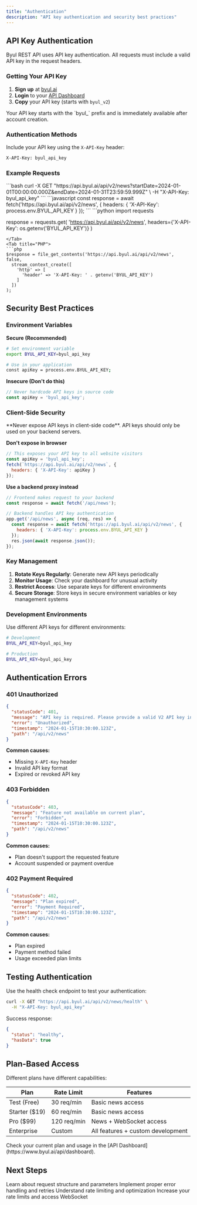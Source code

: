 ```yaml
---
title: "Authentication"
description: "API key authentication and security best practices"
---
```


## API Key Authentication

Byul REST API uses API key authentication. All requests must include a valid API key in the request headers.

### Getting Your API Key

1. **Sign up** at [byul.ai](https://www.byul.ai)
2. **Login** to your [API Dashboard](https://www.byul.ai/api/dashboard)
3. **Copy** your API key (starts with `byul_v2`)

<Info>
Your API key starts with the `byul_` prefix and is immediately available after account creation.
</Info>

### Authentication Methods

Include your API key using the `X-API-Key` header:

```bash
X-API-Key: byul_api_key
```

### Example Requests

<Tabs>
<Tab title="curl">
```bash
curl -X GET "https://api.byul.ai/api/v2/news?startDate=2024-01-01T00:00:00.000Z&endDate=2024-01-31T23:59:59.999Z" \
  -H "X-API-Key: byul_api_key"
```
</Tab>
<Tab title="JavaScript">
```javascript
const response = await fetch('https://api.byul.ai/api/v2/news', {
  headers: {
    'X-API-Key': process.env.BYUL_API_KEY
  }
});
```
</Tab>
<Tab title="Python">
```python
import requests

response = requests.get(
    'https://api.byul.ai/api/v2/news',
    headers={'X-API-Key': os.getenv('BYUL_API_KEY')}
)
```
</Tab>
<Tab title="PHP">
```php
$response = file_get_contents('https://api.byul.ai/api/v2/news', false, 
  stream_context_create([
    'http' => [
      'header' => 'X-API-Key: ' . getenv('BYUL_API_KEY')
    ]
  ])
);
```
</Tab>
</Tabs>

## Security Best Practices

### Environment Variables

**Secure (Recommended)**
```bash
# Set environment variable
export BYUL_API_KEY=byul_api_key

# Use in your application
const apiKey = process.env.BYUL_API_KEY;
```

**Insecure (Don't do this)**
```javascript
// Never hardcode API keys in source code
const apiKey = 'byul_api_key';
```

### Client-Side Security

<Warning>
**Never expose API keys in client-side code**. API keys should only be used on your backend servers.
</Warning>

**Don't expose in browser**
```javascript
// This exposes your API key to all website visitors
const apiKey = 'byul_api_key';
fetch(`https://api.byul.ai/api/v2/news`, {
  headers: { 'X-API-Key': apiKey }
});
```

**Use a backend proxy instead**
```javascript
// Frontend makes request to your backend
const response = await fetch('/api/news');

// Backend handles API key authentication
app.get('/api/news', async (req, res) => {
  const response = await fetch('https://api.byul.ai/api/v2/news', {
    headers: { 'X-API-Key': process.env.BYUL_API_KEY }
  });
  res.json(await response.json());
});
```

### Key Management

1. **Rotate Keys Regularly**: Generate new API keys periodically
2. **Monitor Usage**: Check your dashboard for unusual activity
3. **Restrict Access**: Use separate keys for different environments
4. **Secure Storage**: Store keys in secure environment variables or key management systems

### Development Environments

Use different API keys for different environments:

```bash
# Development
BYUL_API_KEY=byul_api_key

# Production  
BYUL_API_KEY=byul_api_key
```

## Authentication Errors

### 401 Unauthorized

```json
{
  "statusCode": 401,
  "message": "API key is required. Please provide a valid V2 API key in the X-API-Key header.",
  "error": "Unauthorized",
  "timestamp": "2024-01-15T10:30:00.123Z",
  "path": "/api/v2/news"
}
```

**Common causes:**
- Missing `X-API-Key` header
- Invalid API key format
- Expired or revoked API key

### 403 Forbidden

```json
{
  "statusCode": 403,
  "message": "Feature not available on current plan",
  "error": "Forbidden",
  "timestamp": "2024-01-15T10:30:00.123Z",
  "path": "/api/v2/news"
}
```

**Common causes:**
- Plan doesn't support the requested feature
- Account suspended or payment overdue

### 402 Payment Required

```json
{
  "statusCode": 402,
  "message": "Plan expired",
  "error": "Payment Required",
  "timestamp": "2024-01-15T10:30:00.123Z",
  "path": "/api/v2/news"
}
```

**Common causes:**
- Plan expired
- Payment method failed
- Usage exceeded plan limits

## Testing Authentication

Use the health check endpoint to test your authentication:

```bash
curl -X GET "https://api.byul.ai/api/v2/news/health" \
  -H "X-API-Key: byul_api_key"
```

Success response:
```json
{
  "status": "healthy",
  "hasData": true
}
```

## Plan-Based Access

Different plans have different capabilities:

| Plan | Rate Limit | Features |
|------|------------|----------|
| Test (Free) | 30 req/min | Basic news access |
| Starter ($19) | 60 req/min | Basic news access |
| Pro ($99) | 120 req/min | News + WebSocket access |
| Enterprise | Custom | All features + custom development |

<Info>
Check your current plan and usage in the [API Dashboard](https://www.byul.ai/api/dashboard).
</Info>

## Next Steps

<CardGroup cols={2}>
<Card title="Make Requests" href="/rest-api/requests">
Learn about request structure and parameters
</Card>
<Card title="Handle Errors" href="/rest-api/error-handling">
Implement proper error handling and retries
</Card>
<Card title="Rate Limits" href="/rest-api/rate-limits">
Understand rate limiting and optimization
</Card>
<Card title="Upgrade Plan" href="https://www.byul.ai/api/pricing">
Increase your rate limits and access WebSocket
</Card>
</CardGroup>